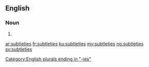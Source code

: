 ==English==

===Noun===
{{head|en|plural}}

# {{plural of|subtlety|lang=en|nocat=1}}

[[Category:English plurals ending in "-ies"]]

[[ar:subtleties]]
[[fr:subtleties]]
[[ku:subtleties]]
[[my:subtleties]]
[[no:subtleties]]
[[sv:subtleties]]